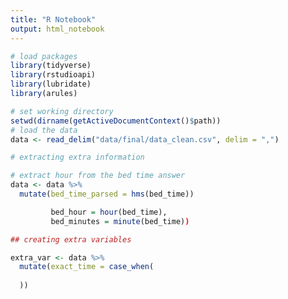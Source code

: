 ```yaml
---
title: "R Notebook"
output: html_notebook
---
```


```r
# load packages
library(tidyverse)
library(rstudioapi)
library(lubridate)
library(arules)

# set working directory
setwd(dirname(getActiveDocumentContext()$path))
# load the data
data <- read_delim("data/final/data_clean.csv", delim = ",")
```

```r
# extracting extra information

# extract hour from the bed time answer
data <- data %>% 
  mutate(bed_time_parsed = hms(bed_time))

         bed_hour = hour(bed_time),
         bed_minutes = minute(bed_time))
```


```r
## creating extra variables 

extra_var <- data %>% 
  mutate(exact_time = case_when(
    
  ))
```



